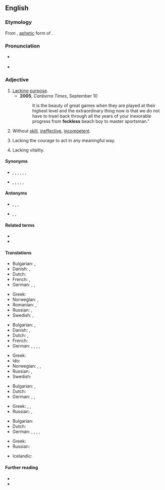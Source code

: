 ==English==
{{was wotd|2008|April|15}}

===Etymology===
From {{etyl|sco|en}} {{m|sco|feck||effect}}, [[aphetic]] form of {{suffix|en|effect|less}}.

===Pronunciation===
* {{a|RP|US}} {{IPA|/ˈfɛkləs/|/ˈfɛklɪs/|lang=en}}
* {{audio|en-us-feckless.ogg|Audio (US)|lang=en}}

===Adjective===
{{en-adj}}

# [[lack|Lack]]ing [[purpose]].
#* '''2005''', ''Canberra Times'', September 10
#*: It is the beauty of great games when they are played at their highest level and the extraordinary thing now is that we do not have to trawl back through all the years of your inexorable progress from '''feckless''' beach boy to master sportsman."
# Without [[skill]], [[ineffective]], [[incompetent]].
# {{lb|en|UK}} Lacking the courage to act in any meaningful way.
# {{lb|en|British|archaic}} Lacking vitality.

====Synonyms====
* {{sense|weak, ineffective}} {{l|en|futile}}, {{l|en|hopeless}}, {{l|en|ineffective}}, {{l|en|ineffectual}}, {{l|en|feeble}}, {{l|en|meaningless}}, {{l|en|useless}}
* {{sense|worthless, irresponsible}} {{l|en|unpurposed}}, {{l|en|worthless}}, {{l|en|aimless}}, {{l|en|careless}}, {{l|en|reckless}}, {{l|en|irresponsible}}

====Antonyms====
* {{sense|weak, ineffective}} {{l|en|effective}}, {{l|en|efficient}}, {{l|en|meaningful}}, {{l|en|useful}}
* {{sense|worthless, irresponsible}} {{l|en|purposeful}}, {{l|en|careful}}, {{l|en|responsible}}

====Related terms====
* {{l|en|fecklessly}}
* {{l|en|fecklessness}}

====Translations====
{{trans-top|lacking purpose}}
* Bulgarian: {{t+|bg|безцелен|sc=Cyrl}}, {{t+|bg|напразен|sc=Cyrl}}
* Danish: {{t+|da|hjælpeløs}}, {{t|da|initiativløs}}
* Dutch: {{t+|nl|doelloos}}
* French: {{t+|fr|irréfléchi}}, {{t+|fr|irresponsable}}
* German: {{t+|de|nichtsnutzig}}, {{t+|de|nutzlos}}, {{t+|de|ziellos}}
{{trans-mid}}
* Greek: {{t+|el|άσκοπος|m|sc=Grek}}
* Norwegian: {{t|no|hjelpeløs}}, {{t|no|initiativløs}}
* Romanian: {{t+|ro|ineficient}}, {{t+|ro|inutil}}
* Russian: {{t+|ru|бесце́льный}}, {{t+|ru|напра́сный}}
* Swedish: {{t+|sv|hjälplös}}, {{t+|sv|rådlös}}
{{trans-bottom}}

{{trans-top|without skill, ineffective}}
* Bulgarian: {{t+|bg|вял|sc=Cyrl}}, {{t+|bg|безполезен|sc=Cyrl}}
* Danish: {{t+|da|hjælpeløs}}, {{t|da|uduelig}}
* Dutch: {{t|nl|inefficiënt}}, {{t+|nl|onhandig}}
* French: {{t+|fr|incapable}}
* German: {{t+|de|unfähig}}, {{t+|de|untauglich}}, {{t+|de|wirkungslos}}, {{t+|de|ineffizient}}, {{t+|de|ineffektiv}}
{{trans-mid}}
* Greek: {{t+|el|ανίκανος|m|sc=Grek}}
* Ido: {{t+|io|nekapabla}}
* Norwegian: {{t|no|hjelpeløs}}, {{t|no|udugelig}}, {{t|no|ubehjelpelig}}
* Russian: {{t+|ru|бесполе́зный}}, {{t+|ru|вя́лый}}
* Swedish: {{t+|sv|oduglig}}
{{trans-bottom}}

{{trans-top|lacking vitality}}
* Bulgarian: {{t+|bg|вял|sc=Cyrl}}, {{t+|bg|слаб|sc=Cyrl}}
* Dutch: {{t+|nl|futloos}}
* German: {{t+|de|kraftlos}}, {{t+|de|schlapp}}, {{t+|de|lahmarschig}}
{{trans-mid}}
* Greek: {{t+|el|ασθενής|m|sc=Grek}}, {{t+|el|αδύναμος|m|sc=Grek}}, {{t+|el|ανίσχυρος|m|sc=Grek}}
* Russian: {{t+|ru|вя́лый}}, {{t+|ru|сла́бый}}
{{trans-bottom}}

{{trans-top|lacking the courage to act in any meaningful way}}
* Bulgarian: {{t+|bg|безпомощен|sc=Cyrl}}
* Dutch: {{t+|nl|lamlendig}}
* German: {{t+|de|schwach}}, {{t+|de|mutlos}}, {{t+|de|schlaff}}, {{t+|de|matt}}, {{t+|de|unmotiviert}}
{{trans-mid}}
* Greek: {{t+|el|άβουλος|m|sc=Grek}}
* Russian: {{t+|ru|беспо́мощный}}
{{trans-bottom}}

{{checktrans-top}}
* Icelandic: {{t-check|is|tilgangslaus}}
{{trans-mid}}
{{trans-bottom}}

====Further reading====
* {{R:Webster 1913}}
* {{R:Century 1911}}